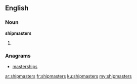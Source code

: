 ==English==

===Noun===
'''shipmasters'''

# {{plural of|[[shipmaster]]}}

===Anagrams===
* [[masterships#English|masterships]]

[[ar:shipmasters]]
[[fr:shipmasters]]
[[ku:shipmasters]]
[[my:shipmasters]]